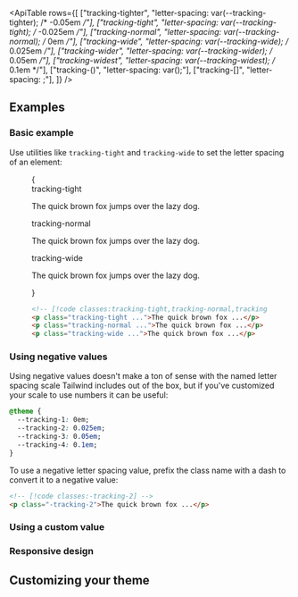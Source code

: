 

<ApiTable
  rows={[
    ["tracking-tighter", "letter-spacing: var(--tracking-tighter); /* -0.05em */"],
    ["tracking-tight", "letter-spacing: var(--tracking-tight); /* -0.025em */"],
    ["tracking-normal", "letter-spacing: var(--tracking-normal); /* 0em */"],
    ["tracking-wide", "letter-spacing: var(--tracking-wide); /* 0.025em */"],
    ["tracking-wider", "letter-spacing: var(--tracking-wider); /* 0.05em */"],
    ["tracking-widest", "letter-spacing: var(--tracking-widest); /* 0.1em */"],
    ["tracking-(<custom-property>)", "letter-spacing: var(<custom-property>);"],
    ["tracking-[<value>]", "letter-spacing: <value>;"],
  ]}
/>

## Examples

### Basic example

Use utilities like `tracking-tight` and `tracking-wide` to set the letter spacing of an element:

<Figure>

<Example>
  {
    <div className="flex flex-col gap-8">
      <div>
        <span className="mb-3 font-mono text-sm font-medium text-gray-500 dark:text-gray-400">tracking-tight</span>
        <p className="text-lg font-medium tracking-tight text-gray-900 dark:text-gray-200">
          The quick brown fox jumps over the lazy dog.
        </p>
      </div>
      <div>
        <span className="mb-3 font-mono text-sm font-medium text-gray-500 dark:text-gray-400">tracking-normal</span>
        <p className="text-lg font-medium tracking-normal text-gray-900 dark:text-gray-200">
          The quick brown fox jumps over the lazy dog.
        </p>
      </div>
      <div>
        <span className="mb-3 font-mono text-sm font-medium text-gray-500 dark:text-gray-400">tracking-wide</span>
        <p className="text-lg font-medium tracking-wide text-gray-900 dark:text-gray-200">
          The quick brown fox jumps over the lazy dog.
        </p>
      </div>
    </div>
  }
</Example>

```html
<!-- [!code classes:tracking-tight,tracking-normal,tracking-wide] -->
<p class="tracking-tight ...">The quick brown fox ...</p>
<p class="tracking-normal ...">The quick brown fox ...</p>
<p class="tracking-wide ...">The quick brown fox ...</p>
```

</Figure>

### Using negative values

Using negative values doesn't make a ton of sense with the named letter spacing scale Tailwind includes out of the box, but if you've customized your scale to use numbers it can be useful:

```css
@theme {
  --tracking-1: 0em;
  --tracking-2: 0.025em;
  --tracking-3: 0.05em;
  --tracking-4: 0.1em;
}
```

To use a negative letter spacing value, prefix the class name with a dash to convert it to a negative value:

```html
<!-- [!code classes:-tracking-2] -->
<p class="-tracking-2">The quick brown fox ...</p>
```

### Using a custom value

<UsingACustomValue element="p" utility="tracking" name="letter spacing" value=".25em" />

### Responsive design

<ResponsiveDesign element="p" property="letter-spacing" defaultClass="tracking-tight" featuredClass="tracking-wide" />

## Customizing your theme

<CustomizingYourTheme
  element="p"
  utility="tracking"
  name="letter spacing"
  customValue="-0.075em"
  customName="tightest"
/>
